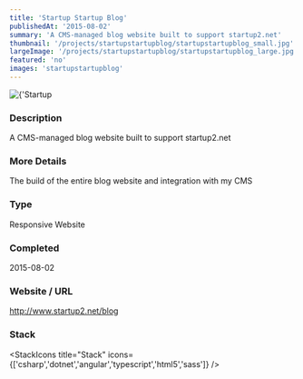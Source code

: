 ```yaml
---
title: 'Startup Startup Blog'
publishedAt: '2015-08-02'
summary: 'A CMS-managed blog website built to support startup2.net'
thumbnail: '/projects/startupstartupblog/startupstartupblog_small.jpg'
largeImage: '/projects/startupstartupblog/startupstartupblog_large.jpg'
featured: 'no'
images: 'startupstartupblog'
---
```


<div className="relative w-full h-[400px] sm:h-[600px] md:h-[760px] lg:h-[920px]">
  <Image
    alt={'Startup Startup Blog'}
    src={'/projects/startupstartupblog/startupstartupblog.jpg'}
    sizes="(max-width: 640px) 100%, 100%"
    fill={true}
    priority
    style={{
      objectFit: 'contain'
    }}
  />
</div>

### Description

A CMS-managed blog website built to support startup2.net

### More Details

The build of the entire blog website and integration with my CMS

### Type

Responsive Website


### Completed
2015-08-02

### Website / URL
http://www.startup2.net/blog


### Stack

<StackIcons
  title="Stack"
  icons={['csharp','dotnet','angular','typescript','html5','sass']}
  />

